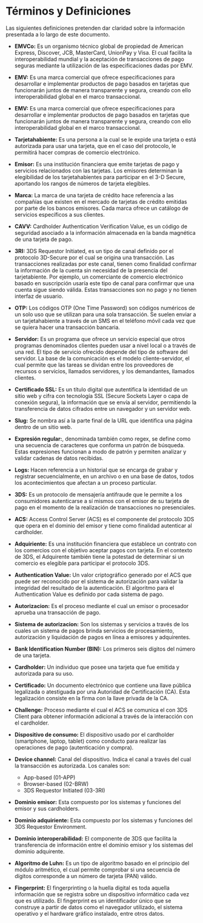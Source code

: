 <MissingTranslationBanner />

# Términos y Definiciones

Las siguientes definiciones pretenden dar claridad sobre la información presentada a lo largo de este documento.

- **EMVCo:** Es un organismo técnico global de propiedad de American Express, Discover, JCB, MasterCard, UnionPay y Visa. El cual facilita la interoperabilidad mundial y la aceptación de transacciones de pago seguras mediante la utilización de las especificaciones dadas por EMV.
      
- **EMV:** Es una marca comercial que ofrece especificaciones para desarrollar e implementar productos de pago basados en tarjetas que funcionarán juntos de manera transparente y segura, creando con ello interoperabilidad global en el marco transaccional.
- **EMV:** Es una marca comercial que ofrece especificaciones para desarrollar e implementar productos de pago basados en tarjetas que funcionarán juntos de manera transparente y segura, creando con ello interoperabilidad global en el marco transaccional.

- **Tarjetahabiente:** Es una persona a la cual se le expide una tarjeta o está autorizada para usar una tarjeta, que en el caso del protocolo, le permitirá hacer compras de comercio electrónico.

- **Emisor:** Es una institución financiera que emite tarjetas de pago y servicios relacionados con las tarjetas. Los emisores determinan la elegibilidad de los tarjetahabientes para participar en el 3-D Secure, aportando los rangos de números de tarjeta elegibles.

- **Marca:** La marca de una tarjeta de crédito hace referencia a las compañías que existen en el mercado de tarjetas de crédito emitidas por parte de los bancos emisores. Cada marca ofrece un catálogo de servicios específicos a sus clientes.

- **CAVV:** Cardholder Authentication Verification Value, es un código de seguridad asociado a la información almacenada en la banda magnética de una tarjeta de pago. 

- **3RI:** 3DS Requestor Initiated, es un tipo de canal definido por el protocolo 3D-Secure por el cual se origina una transacción. Las transacciones realizadas por este canal, tienen como finalidad confirmar la información de la cuenta sin necesidad de la presencia del tarjetabiente.  Por ejemplo, un comerciante de comercio electrónico basado en suscripción usaría este tipo de canal para confirmar que una cuenta sigue siendo válida. Estas transacciones son no pago y no tienen interfaz de usuario.

- **OTP:** Los códigos OTP (One Time Password) son códigos numéricos de un solo uso que se utilizan para una sola transacción. Se suelen enviar a un tarjetahabiente a través de un SMS en el teléfono móvil cada vez que se quiera hacer una transacción bancaria.

- **Servidor:** Es un programa que ofrece un servicio especial que otros programas denominados clientes pueden usar a nivel local o a través de una red. El tipo de servicio ofrecido depende del tipo de software del servidor. La base de la comunicación es el modelo cliente-servidor, el cual permite que las tareas se dividan entre los proveedores de recursos o servicios, llamados servidores, y los demandantes, llamados clientes. 

- **Certificado SSL:** Es un título digital que autentifica la identidad de un sitio web y cifra con tecnología SSL (Secure Sockets Layer o capa de conexión segura), la información que se envía al servidor, permitiendo la transferencia de datos cifrados entre un navegador y un servidor web.

- **Slug:** Se nombra así a la parte final de la URL que identifica una página dentro de un sitio web.

- **Expresión regular:**, denominada también como regex, se define como una  secuencia de caracteres que conforma un patrón de búsqueda. Estas expresiones funcionan a modo de patrón y permiten analizar y validar cadenas de datos recibidas.

- **Logs:** Hacen referencia a un historial que se encarga de grabar y registrar secuencialmente, en un archivo o en una base de datos, todos los acontecimientos que afectan a un proceso particular. 

- **3DS:** Es un protocolo de mensajería antifraude que le permite a los consumidores autenticarse a sí mismos con el emisor de su tarjeta de pago en el momento de la realización de transacciones no presenciales.

- **ACS:** Access Control Server (ACS) es el componente del protocolo 3DS que opera en el dominio del emisor y tiene como finalidad autenticar al cardholder.

- **Adquiriente:** Es una institución financiera que establece un contrato con los comercios con el objetivo aceptar pagos con tarjeta. En el contexto de 3DS, el Adquirente también tiene la potestad de determinar si un comercio es elegible para participar el protocolo 3DS.

- **Authentication Value:** Un valor criptográfico generado por el ACS que puede ser reconocido por el sistema de autorización para validar la integridad del resultado de la autenticación. El algoritmo para el Authentication Value es definido por cada sistema de pago.

- **Autorizacion:** Es el proceso mediante el cual un emisor o procesador aprueba una transacción de pago.

- **Sistema de autorizacion:** Son los sistemas y servicios a través de los cuales un sistema de pagos brinda servicios de procesamiento, autorización y liquidación de pagos en línea a emisores y adquirentes.

- **Bank Identification Number (BIN):** Los primeros seis dígitos del número de una tarjeta.

- **Cardholder:** Un individuo que posee una tarjeta que fue emitida y autorizada para su uso.

- **Certificado:** Un documento electrónico que contiene una llave pública legalizada o atestiguada por una Autoridad de Certificación (CA). Esta legalización consiste en la firma con la llave privada de la CA.

- **Challenge:** Proceso mediante el cual el ACS se comunica el con 3DS Client para obtener información adicional a través de la interacción con el cardholder.

- **Dispositivo de consumo:** El dispositivo usado por el cardholder (smartphone, laptop, tablet) como conducto para realizar las operaciones de pago (autenticación y compra).

- **Device channel:** Canal del dispositivo. Indica el canal a través del cual la transacción es autorizada. Los canales son:
  - App-based (01-APP)
  - Browser-based (02-BRW)
  - 3DS Requestor Initiated (03-3RI)

- **Dominio emisor:** Esta compuesto por los sistemas y funciones del emisor y sus cardholders.

- **Dominio adquiriente:** Esta compuesto por los sistemas y funciones del 3DS Requestor Environment.

- **Dominio interoperabilidad:** El componente de 3DS que facilita la transferencia de información entre el dominio emisor y los sistemas del dominio adquirente.

- **Algoritmo de Luhn:** Es un tipo de algoritmo basado en el principio del módulo aritmético, el cual permite comprobar si una secuencia de dígitos corresponde a un número de tarjeta (PAN) válido.

- **Fingerprint:**  El fingerprinting o la huella digital es toda aquella información que se registra sobre un dispositivo informático cada vez que es utilizado. El fingerprint es un identificador único que se construye a partir de datos como el navegador utilizado, el sistema operativo y el hardware gráfico instalado, entre otros datos.